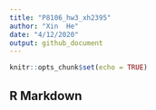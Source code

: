 ```yaml
---
title: "P8106_hw3_xh2395"
author: "Xin  He"
date: "4/12/2020"
output: github_document
---
```


```r
knitr::opts_chunk$set(echo = TRUE)
```

## R Markdown


